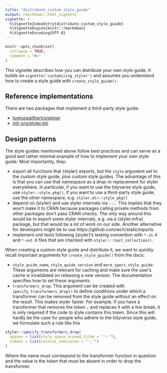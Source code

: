 ```yaml
---
title: "distribute_custom_style_guide"
output: rmarkdown::html_vignette
vignette: >
  %\VignetteIndexEntry{distribute_custom_style_guide}
  %\VignetteEngine{knitr::rmarkdown}
  %\VignetteEncoding{UTF-8}
---
```


```r
knitr::opts_chunk$set(
  collapse = TRUE,
  comment = "#>"
)
```

This vignette describes how you can distribute your own style guide. It builds
on `vignette('customizing_styler')` and assumes you understand how to create a 
style guide with `create_style_guide()`.

## Reference implementations

There are two packages that implement a third-party style guide:

* [lorenzwalthert/oneliner](https://github.com/lorenzwalthert/oneliner)
* [mlr-org/styler.mlr](https://github.com/mlr-org/styler.mlr)

## Design patterns

The style guides mentioned above follow best practices and can serve as a good 
and rather minimal example of how to implement your own style guide. Most 
importantly, they:

* export all functions that {styler} exports, but the `style` argument set
  to the custom style guide, plus custom style guides. 
  The advantage of this is that you can use that namespace as a drop-in 
  replacement for styler everywhere. In particular, if you want to use the 
  tidyverse style guide, use `styler::style_pkg()`, if you want to use a 
  third-party style guide, use the other namespace, e.g. `styler.mlr::style_pkg()`
* depend on {styler} and use styler internals via `:::`.
  This implies that they won't make it to CRAN because packages calling private
  methods from other packages don't pass CRAN checks. The only way around this
  would be to export some styler internals, e.g. via a {styler.infra} package, 
  but that would be a lot of work on our side. Another alternative for 
  developers might be to use https://github.com/wch/staticimports.
* implement unit tests following {styler}'s testing convention with `*-in.R` and 
  `*-out.R` files that are checked with `styler:::test_collection()`.


When creating a custom style guide and distribute it, we want to quickly recall 
important arguments for `create_style_guide()` from the docs:

* `style_guide_name`, `style_guide_version` and `more_specs_style_guide`: 
  These arguments are relevant for caching and make sure the user's cache is 
  invalidated on releasing a new version. The documentation specifies how to 
  set these arguments.
* `transformers_drop`: This argument can be created with `specify_transformers_drop()`
  to define conditions under which a transformer can be removed from the style 
  guide without an effect on the result. This makes styler faster. For example, 
  if you have a transformer that removes the token `;` and replaces it with a 
  line break, it is only required if the code to style contains this token. 
  Since this will hardly be the case for people who adhere to the tidyverse 
  style guide, we formulate such a rule like this
  
```r
styler::specify_transformers_drop(
  spaces = list(style_space_around_tilde = "'~'"),
  tokens = list(resolve_semicolon = "';'")
)
```
  
Where the name must correspond to the transformer function in question and the 
value is the token that must be absent in order to drop the transformer.
